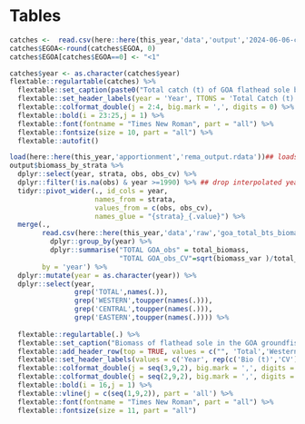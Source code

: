 # Tables

```r
catches <-  read.csv(here::here(this_year,'data','output','2024-06-06-catch_observed.csv')) %>% filter(year >=2000)
catches$EGOA<-round(catches$EGOA, 0)
catches$EGOA[catches$EGOA==0] <- "<1"

catches$year <- as.character(catches$year)
flextable::regulartable(catches) %>%  
  flextable::set_caption(paste0("Total catch (t) of GOA flathead sole by area since 2000. Catch for ", this_year," is current up to ", pull_date,". Columns left blank indicate confidential catch information by area. Bolded years are not used in, or differ from, the base model. Note that the value for ",this_year," is the observed catch and the extrapolated catches used for this year in the projection model are higher. Values have been rounded to the nearest whole number."))%>% 
  flextable::set_header_labels(year = 'Year', TTONS = 'Total Catch (t)', WGOA = 'Western Gulf', CGOA= 'Central Gulf',EGOA = 'Eastern Gulf') %>%
  flextable::colformat_double(j = 2:4, big.mark = ',', digits = 0) %>%
  flextable::bold(i = 23:25,j = 1) %>%
  flextable::font(fontname = "Times New Roman", part = "all") %>% 
  flextable::fontsize(size = 10, part = "all") %>%
  flextable::autofit()
```

\pagebreak

```r
load(here::here(this_year,'apportionment','rema_output.rdata'))## loads as "output"
output$biomass_by_strata %>%
  dplyr::select(year, strata, obs, obs_cv) %>%
  dplyr::filter(!is.na(obs) & year >=1990) %>% ## drop interpolated years and pre 1990s
  tidyr::pivot_wider(., id_cols = year, 
                     names_from = strata,
                     values_from = c(obs, obs_cv),
                     names_glue = "{strata}_{.value}") %>%
  merge(., 
        read.csv(here::here(this_year,'data','raw','goa_total_bts_biomass_data.csv')) %>% 
          dplyr::group_by(year) %>% 
          dplyr::summarise("TOTAL GOA_obs" = total_biomass,  
                           "TOTAL GOA_obs_CV"=sqrt(biomass_var )/total_biomass ),
        by = 'year') %>%
  dplyr::mutate(year = as.character(year)) %>%
  dplyr::select(year, 
                grep('TOTAL',names(.)), 
                grep('WESTERN',toupper(names(.))),
                grep('CENTRAL',toupper(names(.))),
                grep('EASTERN',toupper(names(.)))) %>%
  
  flextable::regulartable(.) %>%  
  flextable::set_caption("Biomass of flathead sole in the GOA groundfish bottom trawl survey (Bio, t) and coefficient of variation (CV) by year and regulatory area. Bolded years are not included in base model. Small discrepancies (<1 t) in Total column may occur due to rounding.") %>%
  flextable::add_header_row(top = TRUE, values = c("", 'Total','Western','Central','Eastern'), colwidths = c(1,rep(2,4))) %>%
  flextable::set_header_labels(values = c('Year', rep(c('Bio (t)','CV'),4))) %>%
  flextable::colformat_double(j = seq(3,9,2), big.mark = ',', digits = 2)  %>%
  flextable::colformat_double(j = seq(2,9,2), big.mark = ',', digits = 0) %>%
  flextable::bold(i = 16,j = 1) %>%
  flextable::vline(j = c(seq(1,9,2)), part = 'all') %>%
  flextable::font(fontname = "Times New Roman", part = "all") %>% 
  flextable::fontsize(size = 11, part = "all")
```

\pagebreak
